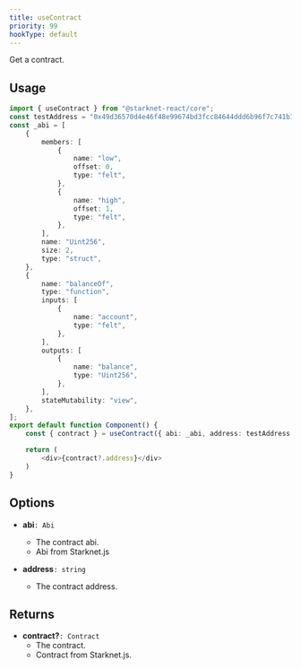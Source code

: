 ```yaml
---
title: useContract
priority: 99
hookType: default
---
```


Get a contract.

## Usage

```ts
import { useContract } from "@starknet-react/core";
const testAddress = "0x49d36570d4e46f48e99674bd3fcc84644ddd6b96f7c741b1562b82f9e004dc7";
const _abi = [
    {
        members: [
            {
                name: "low",
                offset: 0,
                type: "felt",
            },
            {
                name: "high",
                offset: 1,
                type: "felt",
            },
        ],
        name: "Uint256",
        size: 2,
        type: "struct",
    },
    {
        name: "balanceOf",
        type: "function",
        inputs: [
            {
                name: "account",
                type: "felt",
            },
        ],
        outputs: [
            {
                name: "balance",
                type: "Uint256",
            },
        ],
        stateMutability: "view",
    },
];
export default function Component() {
    const { contract } = useContract({ abi: _abi, address: testAddress })

    return (
        <div>{contract?.address}</div>
    )
}
```

## Options

 * __abi__`: Abi`
    - The contract abi.
    - Abi from Starknet.js

 * __address__`: string`
    - The contract address.

## Returns

 * __contract?__`: Contract`
    - The contract.
    - Contract from Starknet.js.
